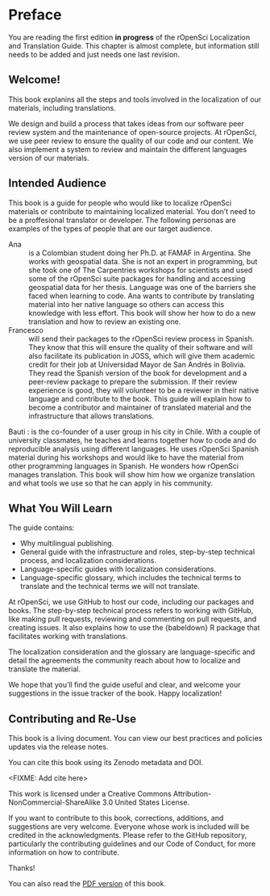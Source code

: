 # Preface {.unnumbered}

::: callout-note
You are reading the first edition **in progress** of the rOpenSci Localization and Translation Guide. 
This chapter is almost complete, but information still needs to be added and just needs one last revision.
:::

## Welcome!

This book explanins all the steps and tools involved in the localization of our materials, including translations.

We design and build a process that takes ideas from our software peer review system and the maintenance of open-source projects.  At rOpenSci, we use peer review to ensure the quality of our code and our content. We also implement a system to review and maintain the different languages version of our materials.

## Intended Audience

This book is a guide for people who would like to localize rOpenSci materials or contribute to maintaining localized material.  You don't need to be a proffesional translator or developer.  The following personas are examples of the types of people that are our target audience.

Ana
:  
  is a Colombian student doing her Ph.D. at FAMAF in Argentina. She works with geospatial data. She is not an expert in programming, but she took one of The Carpentries workshops for scientists and used some of the rOpenSci suite packages for handling and accessing geospatial data for her thesis.
  Language was one of the barriers she faced when learning to code. Ana wants to contribute by translating material into her native language so others can access this knowledge with less effort. This book will show her how to do a new translation and how to review an existing one.
 
Francesco
:  
  will send their packages to the rOpenSci review process in Spanish. They know that this will ensure the quality of their software and will also facilitate its publication in JOSS, which will give them academic credit for their job at Universidad Mayor de San Andrés in Bolivia. They read the Spanish version of the book for development and a peer-review package to prepare the submission. If their review experience is good, they will volunteer to be a reviewer in their native language and contribute to the book. This guide will explain how to become a contributor and maintainer of translated material and the infrastructure that allows translations.

Bauti
:
  is the co-founder of a user group in his city in Chile.  With a couple of university classmates, he teaches and learns together how to code and do reproducible analysis using different languages.  He uses rOpenSci Spanish material during his workshops and would like to have the material from other programming languages in Spanish. He wonders how rOpenSci manages translation. This book will show him how we organize translation and what tools we use so that he can apply in his community.   

## What You Will Learn

The guide contains:

- Why multilingual publishing.
- General guide with the infrastructure and roles, step-by-step technical process, and localization considerations.
- Language-specific guides with localization considerations.
- Language-specific glossary, which includes the technical terms to translate and the technical terms we will not translate.

At rOpenSci, we use GitHub to host our code, including our packages and books. The step-by-step technical process refers to working with GitHub, like making pull requests, reviewing and commenting on pull requests, and creating issues. It also explains how to use the {babeldown} R package that facilitates working with translations. 

The localization consideration and the glossary are language-specific and detail the agreements the community reach about how to localize and translate the material. 

We hope that you’ll find the guide useful and clear, and welcome your suggestions in the issue tracker of the book. Happy localization!

## Contributing and Re-Use

This book is a living document. You can view our best practices and policies updates via the release notes.

You can cite this book using its Zenodo metadata and DOI.

<FIXME: Add cite here>

This work is licensed under a Creative Commons Attribution-NonCommercial-ShareAlike 3.0 United States License.

If you want to contribute to this book, corrections, additions, and suggestions are very welcome. Everyone whose work is included will be credited in the acknowledgments. Please refer to the GitHub repository, particularly the contributing guidelines and our Code of Conduct, for more information on how to contribute.

Thanks!

You can also read the [PDF version](/ropensci-translation-guide.pdf) of this book.
